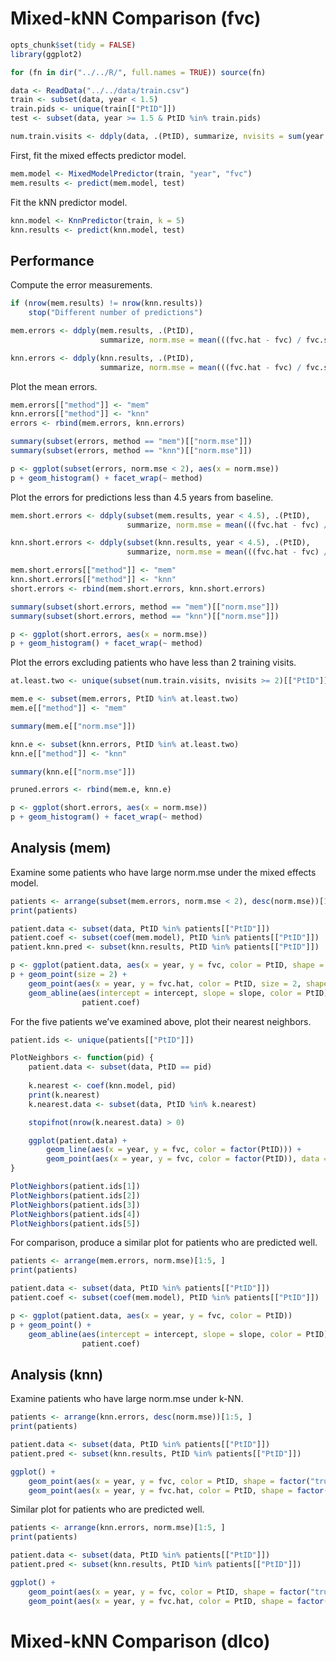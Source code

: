 Mixed-kNN Comparison (fvc)
==========================

```r
opts_chunk$set(tidy = FALSE)
library(ggplot2)

for (fn in dir("../../R/", full.names = TRUE)) source(fn)

data <- ReadData("../../data/train.csv")
train <- subset(data, year < 1.5)
train.pids <- unique(train[["PtID"]])
test <- subset(data, year >= 1.5 & PtID %in% train.pids)

num.train.visits <- ddply(data, .(PtID), summarize, nvisits = sum(year < 1.5))
```

First, fit the mixed effects predictor model.

```r
mem.model <- MixedModelPredictor(train, "year", "fvc")
mem.results <- predict(mem.model, test)
```

Fit the kNN predictor model.

```r
knn.model <- KnnPredictor(train, k = 5)
knn.results <- predict(knn.model, test)
```

Performance
-----------

Compute the error measurements.

```r
if (nrow(mem.results) != nrow(knn.results))
    stop("Different number of predictions")

mem.errors <- ddply(mem.results, .(PtID),
                    summarize, norm.mse = mean(((fvc.hat - fvc) / fvc.sd) ^ 2))

knn.errors <- ddply(knn.results, .(PtID),
                    summarize, norm.mse = mean(((fvc.hat - fvc) / fvc.sd) ^ 2))

```

Plot the mean errors.

```r
mem.errors[["method"]] <- "mem"
knn.errors[["method"]] <- "knn"
errors <- rbind(mem.errors, knn.errors)

summary(subset(errors, method == "mem")[["norm.mse"]])
summary(subset(errors, method == "knn")[["norm.mse"]])

p <- ggplot(subset(errors, norm.mse < 2), aes(x = norm.mse))
p + geom_histogram() + facet_wrap(~ method)
```

Plot the errors for predictions less than 4.5 years from baseline.

```r
mem.short.errors <- ddply(subset(mem.results, year < 4.5), .(PtID),
                          summarize, norm.mse = mean(((fvc.hat - fvc) / fvc.sd) ^ 2))

knn.short.errors <- ddply(subset(knn.results, year < 4.5), .(PtID),
                          summarize, norm.mse = mean(((fvc.hat - fvc) / fvc.sd) ^ 2))

mem.short.errors[["method"]] <- "mem"
knn.short.errors[["method"]] <- "knn"
short.errors <- rbind(mem.short.errors, knn.short.errors)

summary(subset(short.errors, method == "mem")[["norm.mse"]])
summary(subset(short.errors, method == "knn")[["norm.mse"]])

p <- ggplot(short.errors, aes(x = norm.mse))
p + geom_histogram() + facet_wrap(~ method)
```

Plot the errors excluding patients who have less than 2 training visits.

```r
at.least.two <- unique(subset(num.train.visits, nvisits >= 2)[["PtID"]])

mem.e <- subset(mem.errors, PtID %in% at.least.two)
mem.e[["method"]] <- "mem"

summary(mem.e[["norm.mse"]])

knn.e <- subset(knn.errors, PtID %in% at.least.two)
knn.e[["method"]] <- "knn"

summary(knn.e[["norm.mse"]])

pruned.errors <- rbind(mem.e, knn.e)

p <- ggplot(short.errors, aes(x = norm.mse))
p + geom_histogram() + facet_wrap(~ method)
```

Analysis (mem)
--------------

Examine some patients who have large norm.mse under the mixed effects model.

```r
patients <- arrange(subset(mem.errors, norm.mse < 2), desc(norm.mse))[1:5, ]
print(patients)

patient.data <- subset(data, PtID %in% patients[["PtID"]])
patient.coef <- subset(coef(mem.model), PtID %in% patients[["PtID"]])
patient.knn.pred <- subset(knn.results, PtID %in% patients[["PtID"]])

p <- ggplot(patient.data, aes(x = year, y = fvc, color = PtID, shape = factor("true")))
p + geom_point(size = 2) +
    geom_point(aes(x = year, y = fvc.hat, color = PtID, size = 2, shape = factor("knn")), patient.knn.pred) +
    geom_abline(aes(intercept = intercept, slope = slope, color = PtID),
                patient.coef)
```

For the five patients we've examined above, plot their nearest neighbors.

```r
patient.ids <- unique(patients[["PtID"]])

PlotNeighbors <- function(pid) {
    patient.data <- subset(data, PtID == pid)
    
    k.nearest <- coef(knn.model, pid)
    print(k.nearest)
    k.nearest.data <- subset(data, PtID %in% k.nearest)

    stopifnot(nrow(k.nearest.data) > 0)

    ggplot(patient.data) +
        geom_line(aes(x = year, y = fvc, color = factor(PtID))) +
        geom_point(aes(x = year, y = fvc, color = factor(PtID)), data = k.nearest.data)
}

PlotNeighbors(patient.ids[1])
PlotNeighbors(patient.ids[2])
PlotNeighbors(patient.ids[3])
PlotNeighbors(patient.ids[4])
PlotNeighbors(patient.ids[5])
```

For comparison, produce a similar plot for patients who are predicted well.

```r
patients <- arrange(mem.errors, norm.mse)[1:5, ]
print(patients)

patient.data <- subset(data, PtID %in% patients[["PtID"]])
patient.coef <- subset(coef(mem.model), PtID %in% patients[["PtID"]])

p <- ggplot(patient.data, aes(x = year, y = fvc, color = PtID))
p + geom_point() +
    geom_abline(aes(intercept = intercept, slope = slope, color = PtID),
                patient.coef)
```

Analysis (knn)
--------------

Examine patients who have large norm.mse under k-NN.

```r
patients <- arrange(knn.errors, desc(norm.mse))[1:5, ]
print(patients)

patient.data <- subset(data, PtID %in% patients[["PtID"]])
patient.pred <- subset(knn.results, PtID %in% patients[["PtID"]])

ggplot() +
    geom_point(aes(x = year, y = fvc, color = PtID, shape = factor("true")), patient.data) +
    geom_point(aes(x = year, y = fvc.hat, color = PtID, shape = factor("predicted")), patient.pred)
```

Similar plot for patients who are predicted well.

```r
patients <- arrange(knn.errors, norm.mse)[1:5, ]
print(patients)

patient.data <- subset(data, PtID %in% patients[["PtID"]])
patient.pred <- subset(knn.results, PtID %in% patients[["PtID"]])

ggplot() +
    geom_point(aes(x = year, y = fvc, color = PtID, shape = factor("true")), patient.data) +
    geom_point(aes(x = year, y = fvc.hat, color = PtID, shape = factor("predicted")), patient.pred)
```

Mixed-kNN Comparison (dlco)
===========================
